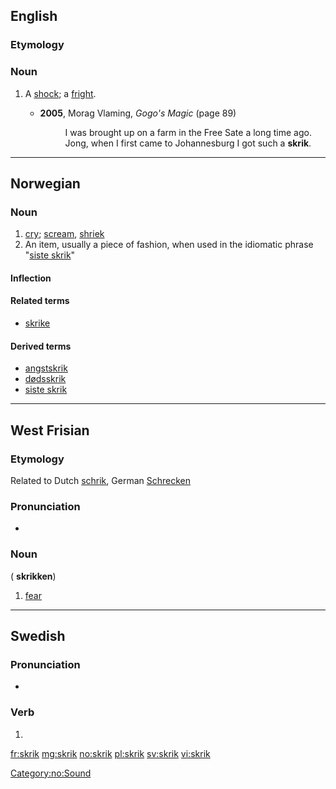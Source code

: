 ==English==

===Etymology===
{{etyl|af}}

===Noun===
{{en-noun}}

# {{South Africa}} A [[shock]]; a [[fright]].
#* '''2005''', Morag Vlaming, ''Gogo's Magic'' (page 89)
#*: I was brought up on a farm in the Free Sate a long time ago. Jong, when I first came to Johannesburg I got such a '''skrik'''.

----

==Norwegian==

===Noun===
{{head|no|noun|g=n}}

# [[cry]]; [[scream]], [[shriek]]
# An item, usually a piece of fashion, when used in the idiomatic phrase "[[siste skrik]]"

====Inflection====
{{no-noun-infl|nb-class=n1|nn-class=n1}}

====Related terms====
* [[skrike]]

====Derived terms====
* [[angstskrik]]
* [[dødsskrik]]
* [[siste skrik]]

[[Category:no:Sound]]

----

==West Frisian==

===Etymology===

Related to Dutch [[schrik]], German [[Schrecken]]

===Pronunciation===

* {{IPA|/skrɪk/|lang=fy}}

===Noun===
{{head|fy|noun|g=c}} ({{p}} '''skrikken''')

# [[fear]]

----

==Swedish==

===Pronunciation===
* {{audio|Sv-skrik.ogg|Audio}}

===Verb===
{{head|sv|verb form}}

# {{sv-verb-form-imp|skrika}}

[[fr:skrik]]
[[mg:skrik]]
[[no:skrik]]
[[pl:skrik]]
[[sv:skrik]]
[[vi:skrik]]